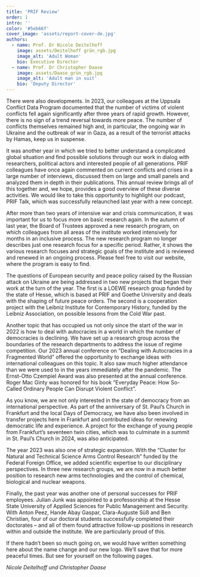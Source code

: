 ```yaml
---
title: 'PRIF Review'
order: 1
intro: ''
color: '#5eb66f'
cover_image: 'assets/report-cover-de.jpg'
authors:
  - name: Prof. Dr Nicole Deitelhoff
    image: assets/Deitelhoff grün_rgb.jpg
    image_alt: 'Adult Woman'
    bio: Executive Director
  - name: Prof. Dr Christopher Daase
    image: assets/Daase_grün_rgb.jpg
    image_alt: 'Adult man in suit'
    bio: 'Deputy Director'
---
```


<Leadin> There were also</Leadin> developments. In 2023, our colleagues at the Uppsala Conflict Data Program documented that the number of victims of violent conflicts fell again significantly after three years of rapid growth. However, there is no sign of a trend reversal towards more peace. The number of conflicts themselves remained high and, in particular, the ongoing war in Ukraine and the outbreak of war in Gaza, as a result of the terrorist attacks by Hamas, keep us in suspense.

It was another year in which we tried to better understand a complicated global situation and find possible solutions through our work in dialog with researchers, political actors and interested people of all generations. PRIF colleagues have once again commented on current conflicts and crises in a large number of interviews, discussed them on large and small panels and analyzed them in depth in their publications. This annual review brings all of this together and, we hope, provides a good overview of these diverse activities. We would like to take this opportunity to highlight our podcast, PRIF Talk, which was successfully relaunched last year with a new concept.

After more than two years of intensive war and crisis communication, it was important for us to focus more on basic research again. In the autumn of last year, the Board of Trustees approved a new research program, on which colleagues from all areas of the institute worked intensively for months in an inclusive process. The new research program no longer describes just one research focus for a specific period. Rather, it shows the various research focuses and strategic goals of the institute and is reviewed and renewed in an ongoing process. Please feel free to visit our website, where the program is easy to find.

The questions of European security and peace policy raised by the Russian attack on Ukraine are being addressed in two new projects that began their work at the turn of the year. The first is a LOEWE research group funded by the state of Hesse, which is based at PRIF and Goethe University and deals with the shaping of future peace orders. The second is a cooperation project with the Leibniz Institute for Contemporary History, funded by the Leibniz Association, on possible lessons from the Cold War past.

Another topic that has occupied us not only since the start of the war in 2022 is how to deal with autocracies in a world in which the number of democracies is declining. We have set up a research group across the boundaries of the research departments to address the issue of regime competition. Our 2023 annual conference on “Dealing with Autocracies in a Fragmented World” offered the opportunity to exchange ideas with international colleagues on this topic. It also saw much higher attendance than we were used to in the years immediately after the pandemic. The Ernst-Otto Czempiel Award was also presented at the annual conference. Roger Mac Ginty was honored for his book “Everyday Peace: How So-Called Ordinary People Can Disrupt Violent Conflict”.

As you know, we are not only interested in the state of democracy from an international perspective. As part of the anniversary of St. Paul’s Church in Frankfurt and the local Days of Democracy, we have also been involved in transfer projects here in Frankfurt and contributed ideas for renewing democratic life and experience. A project for the exchange of young people from Frankfurt’s seventeen twin cities, which was to culminate in a summit in St. Paul’s Church in 2024, was also anticipated.

The year 2023 was also one of strategic expansion. With the “Cluster for Natural and Technical Science Arms Control Research” funded by the Federal Foreign Office, we added scientific expertise to our disciplinary perspectives. In three new research groups, we are now in a much better position to research new arms technologies and the control of chemical, biological and nuclear weapons.

Finally, the past year was another one of personal successes for PRIF employees. Julian Junk was appointed to a professorship at the Hesse State University of Applied Sciences for Public Management and Security. With Anton Peez, Hande Abay Gaspar, Clara-Auguste Süß and Ben Christian, four of our doctoral students successfully completed their doctorates – and all of them found attractive follow-up positions in research within and outside the institute. We are particularly proud of this.

If there hadn’t been so much going on, we would have written something here about the name change and our new logo. We’ll save that for more peaceful times. But see for yourself on the following pages.

*Nicole Deitelhoff und Christopher Daase*

